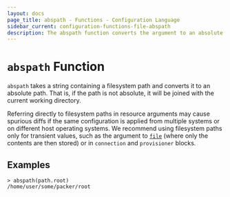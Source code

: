 ```yaml
---
layout: docs
page_title: abspath - Functions - Configuration Language
sidebar_current: configuration-functions-file-abspath
description: The abspath function converts the argument to an absolute filesystem path.
---
```


# `abspath` Function

`abspath` takes a string containing a filesystem path and converts it
to an absolute path. That is, if the path is not absolute, it will be joined
with the current working directory.

Referring directly to filesystem paths in resource arguments may cause
spurious diffs if the same configuration is applied from multiple systems or on
different host operating systems. We recommend using filesystem paths only
for transient values, such as the argument to [`file`](./file.html) (where
only the contents are then stored) or in `connection` and `provisioner` blocks.

## Examples

```
> abspath(path.root)
/home/user/some/packer/root
```

